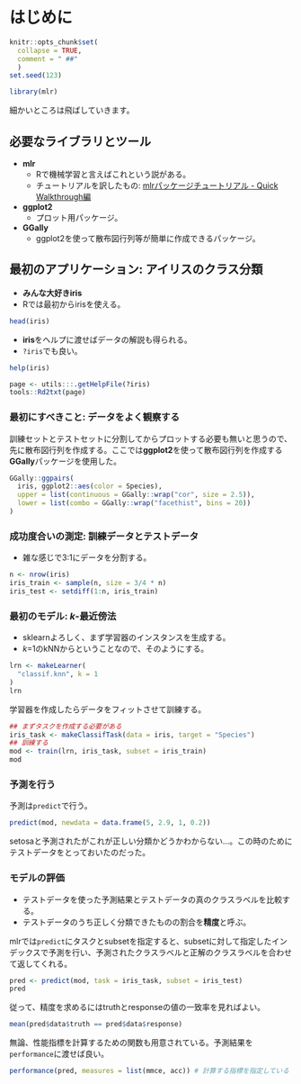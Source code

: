 # はじめに

```r
knitr::opts_chunk$set(
  collapse = TRUE,
  comment = " ##"
  )
set.seed(123)
```

```r
library(mlr)
```


細かいところは飛ばしていきます。

## 必要なライブラリとツール

- **mlr**
    - Rで機械学習と言えばこれという説がある。
    - チュートリアルを訳したもの: [mlrパッケージチュートリアル - Quick Walkthrough編](https://nozma.github.io/mlr_tutorial/)
- **ggplot2**
    - プロット用パッケージ。
- **GGally**
    - ggplot2を使って散布図行列等が簡単に作成できるパッケージ。

## 最初のアプリケーション: アイリスのクラス分類

- **みんな大好きiris**
- Rでは最初からirisを使える。

```r
head(iris)
```

- **iris**をヘルプに渡せばデータの解説も得られる。
- `?iris`でも良い。

```r
help(iris)
```

```r
page <- utils:::.getHelpFile(?iris)
tools::Rd2txt(page)
```

### 最初にすべきこと: データをよく観察する

訓練セットとテストセットに分割してからプロットする必要も無いと思うので、先に散布図行列を作成する。ここでは**ggplot2**を使って散布図行列を作成する**GGally**パッケージを使用した。

```r
GGally::ggpairs(
  iris, ggplot2::aes(color = Species),
  upper = list(continuous = GGally::wrap("cor", size = 2.5)),
  lower = list(combo = GGally::wrap("facethist", bins = 20))
)
```


### 成功度合いの測定: 訓練データとテストデータ

- 雑な感じで3:1にデータを分割する。

```r
n <- nrow(iris)
iris_train <- sample(n, size = 3/4 * n)
iris_test <- setdiff(1:n, iris_train)
```

### 最初のモデル: $k$-最近傍法

- sklearnよろしく、まず学習器のインスタンスを生成する。
- $k$=1のkNNからということなので、そのようにする。

```r
lrn <- makeLearner(
  "classif.knn", k = 1
)
lrn
```

学習器を作成したらデータをフィットさせて訓練する。

```r
## まずタスクを作成する必要がある
iris_task <- makeClassifTask(data = iris, target = "Species")
## 訓練する
mod <- train(lrn, iris_task, subset = iris_train)
mod
```

### 予測を行う

予測は`predict`で行う。

```r
predict(mod, newdata = data.frame(5, 2.9, 1, 0.2))
```

setosaと予測されたがこれが正しい分類かどうかわからない…。この時のためにテストデータをとっておいたのだった。

### モデルの評価

- テストデータを使った予測結果とテストデータの真のクラスラベルを比較する。
- テストデータのうち正しく分類できたものの割合を**精度**と呼ぶ。

mlrでは`predict`にタスクとsubsetを指定すると、subsetに対して指定したインデックスで予測を行い、予測されたクラスラベルと正解のクラスラベルを合わせて返してくれる。

```r
pred <- predict(mod, task = iris_task, subset = iris_test)
pred
```

従って、精度を求めるにはtruthとresponseの値の一致率を見ればよい。

```r
mean(pred$data$truth == pred$data$response)
```

無論、性能指標を計算するための関数も用意されている。予測結果を`performance`に渡せば良い。

```r
performance(pred, measures = list(mmce, acc)) # 計算する指標を指定している
```

